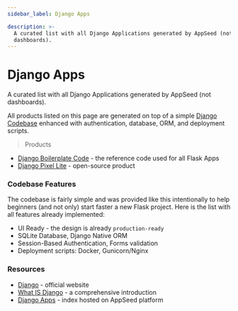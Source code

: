 ```yaml
---
sidebar_label: Django Apps

description: >-
  A curated list with all Django Applications generated by AppSeed (not
  dashboards).
---
```


# Django Apps

<SubHeading>A curated list with all Django Applications generated by AppSeed (not dashboards).</SubHeading>

All products listed on this page are generated on top of a simple [Django Codebase](../../boilerplate-code/starters/django.mdx) enhanced with authentication, database, ORM, and deployment scripts.

> Products

- [Django Boilerplate Code](../../boilerplate-code/starters/django-dashboard.mdx) - the reference code used for all Flask Apps
- [Django Pixel Lite](pixel-lite.mdx) - open-source product

### Codebase Features

The codebase is fairly simple and was provided like this intentionally to help beginners (and not only) start faster a new Flask project. Here is the list with all features already implemented:

- UI Ready - the design is already `production-ready`
- SQLite Database, Django Native ORM
- Session-Based Authentication, Forms validation
- Deployment scripts: Docker, Gunicorn/Nginx

### Resources

- [Django](https://www.djangoproject.com/) - official website
- [What IS Django](../../content/what-is/django.mdx) - a comprehensive introduction
- [Django Apps](https://appseed.us/django) - index hosted on AppSeed platform
